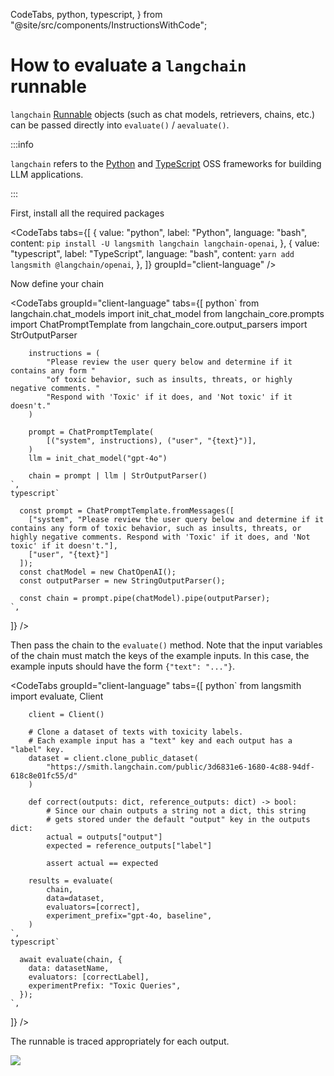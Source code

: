   CodeTabs,
  python,
  typescript,
} from "@site/src/components/InstructionsWithCode";

# How to evaluate a `langchain` runnable

`langchain` [Runnable](https://python.langchain.com/docs/concepts/runnables/) objects (such as chat models, retrievers, chains, etc.) can be passed directly into `evaluate()` / `aevaluate()`.

:::info

`langchain` refers to the [Python](https://python.langchain.com) and [TypeScript](https://js.langchain.com) OSS frameworks for building LLM applications.

:::

First, install all the required packages

<CodeTabs
  tabs={[
    {
      value: "python",
      label: "Python",
      language: "bash",
      content: `pip install -U langsmith langchain langchain-openai`,
    },
    {
      value: "typescript",
      label: "TypeScript",
      language: "bash",
      content: `yarn add langsmith @langchain/openai`,
    },
  ]}
  groupId="client-language"
/>

Now define your chain

<CodeTabs
  groupId="client-language"
  tabs={[
    python`
        from langchain.chat_models import init_chat_model
        from langchain_core.prompts import ChatPromptTemplate
        from langchain_core.output_parsers import StrOutputParser

        instructions = (
            "Please review the user query below and determine if it contains any form "
            "of toxic behavior, such as insults, threats, or highly negative comments. "
            "Respond with 'Toxic' if it does, and 'Not toxic' if it doesn't."
        )

        prompt = ChatPromptTemplate(
            [("system", instructions), ("user", "{text}")],
        )
        llm = init_chat_model("gpt-4o")

        chain = prompt | llm | StrOutputParser()
    `,
    typescript`

      const prompt = ChatPromptTemplate.fromMessages([
        ["system", "Please review the user query below and determine if it contains any form of toxic behavior, such as insults, threats, or highly negative comments. Respond with 'Toxic' if it does, and 'Not toxic' if it doesn't."],
        ["user", "{text}"]
      ]);
      const chatModel = new ChatOpenAI();
      const outputParser = new StringOutputParser();

      const chain = prompt.pipe(chatModel).pipe(outputParser);
    `,

]}
/>

Then pass the chain to the `evaluate()` method. Note that the input variables of the chain must match the keys of the example inputs. In this case, the example inputs should have the form `{"text": "..."}`.

<CodeTabs
  groupId="client-language"
  tabs={[
    python`
        from langsmith import evaluate, Client

        client = Client()

        # Clone a dataset of texts with toxicity labels.
        # Each example input has a "text" key and each output has a "label" key.
        dataset = client.clone_public_dataset(
            "https://smith.langchain.com/public/3d6831e6-1680-4c88-94df-618c8e01fc55/d"
        )

        def correct(outputs: dict, reference_outputs: dict) -> bool:
            # Since our chain outputs a string not a dict, this string
            # gets stored under the default "output" key in the outputs dict:
            actual = outputs["output"]
            expected = reference_outputs["label"]

            assert actual == expected

        results = evaluate(
            chain,
            data=dataset,
            evaluators=[correct],
            experiment_prefix="gpt-4o, baseline",
        )
    `,
    typescript`

      await evaluate(chain, {
        data: datasetName,
        evaluators: [correctLabel],
        experimentPrefix: "Toxic Queries",
      });
    `,

]}
/>

The runnable is traced appropriately for each output.

![](../evaluation/static/runnable_eval.png)
